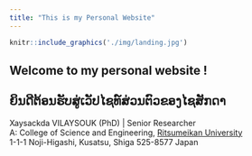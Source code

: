 ```yaml
---
title: "This is my Personal Website"
---
```

```r
knitr::include_graphics('./img/landing.jpg')
```

<div align="center">
## Welcome to my personal website !
## ຍິນດີຕ້ອນຮັບສູ່ເວັປໄຊທ໌ສ່ວນຕົວຂອງໄຊສັກດາ
</div>

<div align="center">
Xaysackda VILAYSOUK (PhD) | Senior Researcher </br>
A: College of Science and Engineering, [Ritsumeikan University](http://ritsumei.ac.jp) </br>
1-1-1 Noji-Higashi, Kusatsu, Shiga 525-8577 Japan </br>
</div>